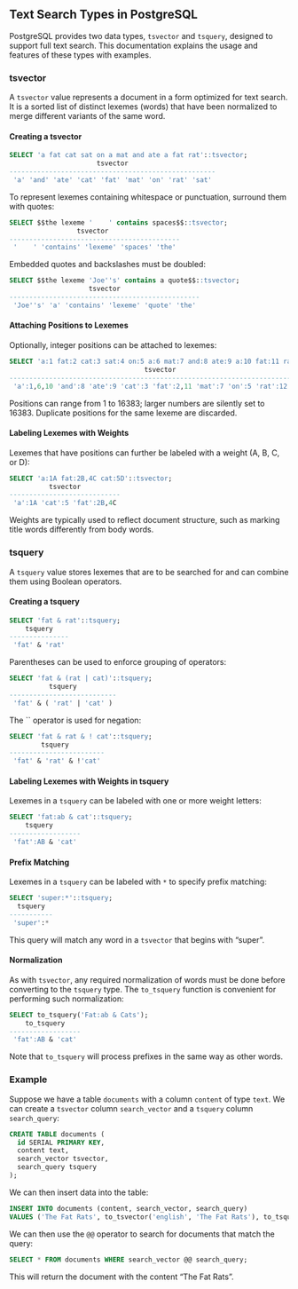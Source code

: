 ## Text Search Types in PostgreSQL

PostgreSQL provides two data types, `tsvector` and `tsquery`, designed to support full text search. This documentation explains the usage and features of these types with examples.

### tsvector

A `tsvector` value represents a document in a form optimized for text search. It is a sorted list of distinct lexemes (words) that have been normalized to merge different variants of the same word.

#### Creating a tsvector

```sql
SELECT 'a fat cat sat on a mat and ate a fat rat'::tsvector;
                      tsvector
----------------------------------------------------
 'a' 'and' 'ate' 'cat' 'fat' 'mat' 'on' 'rat' 'sat'
```

To represent lexemes containing whitespace or punctuation, surround them with quotes:

```sql
SELECT $$the lexeme '    ' contains spaces$$::tsvector;
                 tsvector
-------------------------------------------
 '    ' 'contains' 'lexeme' 'spaces' 'the'
```

Embedded quotes and backslashes must be doubled:

```sql
SELECT $$the lexeme 'Joe''s' contains a quote$$::tsvector;
                    tsvector
------------------------------------------------
 'Joe''s' 'a' 'contains' 'lexeme' 'quote' 'the'
```

#### Attaching Positions to Lexemes

Optionally, integer positions can be attached to lexemes:

```sql
SELECT 'a:1 fat:2 cat:3 sat:4 on:5 a:6 mat:7 and:8 ate:9 a:10 fat:11 rat:12'::tsvector;
                                  tsvector
-------------------------------------------------------------------​------------
 'a':1,6,10 'and':8 'ate':9 'cat':3 'fat':2,11 'mat':7 'on':5 'rat':12 'sat':4
```

Positions can range from 1 to 16383; larger numbers are silently set to 16383. Duplicate positions for the same lexeme are discarded.

#### Labeling Lexemes with Weights

Lexemes that have positions can further be labeled with a weight (A, B, C, or D):

```sql
SELECT 'a:1A fat:2B,4C cat:5D'::tsvector;
          tsvector
----------------------------
 'a':1A 'cat':5 'fat':2B,4C
```

Weights are typically used to reflect document structure, such as marking title words differently from body words.

### tsquery

A `tsquery` value stores lexemes that are to be searched for and can combine them using Boolean operators.

#### Creating a tsquery

```sql
SELECT 'fat & rat'::tsquery;
    tsquery
---------------
 'fat' & 'rat'
```

Parentheses can be used to enforce grouping of operators:

```sql
SELECT 'fat & (rat | cat)'::tsquery;
          tsquery
---------------------------
 'fat' & ( 'rat' | 'cat' )
```

The `` operator is used for negation:

```sql
SELECT 'fat & rat & ! cat'::tsquery;
        tsquery
------------------------
 'fat' & 'rat' & !'cat'
```

#### Labeling Lexemes with Weights in tsquery

Lexemes in a `tsquery` can be labeled with one or more weight letters:

```sql
SELECT 'fat:ab & cat'::tsquery;
    tsquery
------------------
 'fat':AB & 'cat'
```

#### Prefix Matching

Lexemes in a `tsquery` can be labeled with `*` to specify prefix matching:

```sql
SELECT 'super:*'::tsquery;
  tsquery
-----------
 'super':*
```

This query will match any word in a `tsvector` that begins with “super”.

#### Normalization

As with `tsvector`, any required normalization of words must be done before converting to the `tsquery` type. The `to_tsquery` function is convenient for performing such normalization:

```sql
SELECT to_tsquery('Fat:ab & Cats');
    to_tsquery
------------------
 'fat':AB & 'cat'
```

Note that `to_tsquery` will process prefixes in the same way as other words.

### Example

Suppose we have a table `documents` with a column `content` of type `text`. We can create a `tsvector` column `search_vector` and a `tsquery` column `search_query`:

```sql
CREATE TABLE documents (
  id SERIAL PRIMARY KEY,
  content text,
  search_vector tsvector,
  search_query tsquery
);
```

We can then insert data into the table:

```sql
INSERT INTO documents (content, search_vector, search_query)
VALUES ('The Fat Rats', to_tsvector('english', 'The Fat Rats'), to_tsquery('Fat & Rats'));
```

We can then use the `@@` operator to search for documents that match the query:

```sql
SELECT * FROM documents WHERE search_vector @@ search_query;
```

This will return the document with the content “The Fat Rats”.
